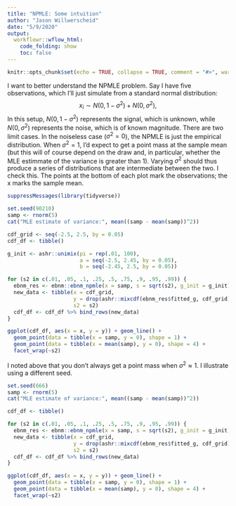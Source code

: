 ```yaml
---
title: "NPMLE: Some intuition"
author: "Jason Willwerscheid"
date: "5/9/2020"
output:
  workflowr::wflow_html:
    code_folding: show
    toc: false
---
```


```r
knitr::opts_chunk$set(echo = TRUE, collapse = TRUE, comment = "#>", warning = TRUE)
```

I want to better understand the NPMLE problem. Say I have five observations, which I'll just simulate from a standard normal distribution:
$$ x_i \sim N(0, 1 - \sigma^2) + N(0, \sigma^2), $$
In this setup, $N(0, 1 - \sigma^2)$ represents the signal, which is unknown, while $N(0, \sigma^2)$ represents the noise, which is of known magnitude. There are two limit cases. In the noiseless case ($\sigma^2 = 0$), the NPMLE is just the empirical distribution. When $\sigma^2 = 1$, I'd expect to get a point mass at the sample mean (but this will of course depend on the draw and, in particular, whether the MLE estimmate of the variance is greater than 1). Varying $\sigma^2$ should thus produce a series of distributions that are intermediate between the two. I check this. The points at the bottom of each plot mark the observations; the x marks the sample mean.

```r
suppressMessages(library(tidyverse))

set.seed(90210)
samp <- rnorm(5)
cat("MLE estimate of variance:", mean((samp - mean(samp))^2))

cdf_grid <- seq(-2.5, 2.5, by = 0.05)
cdf_df <- tibble()

g_init <- ashr::unimix(pi = rep(.01, 100),
                       a = seq(-2.5, 2.45, by = 0.05),
                       b = seq(-2.45, 2.5, by = 0.05))

for (s2 in c(.01, .05, .1, .25, .5, .75, .9, .95, .99)) {
  ebnm_res <- ebnm::ebnm_npmle(x = samp, s = sqrt(s2), g_init = g_init)
  new_data <- tibble(x = cdf_grid, 
                     y = drop(ashr::mixcdf(ebnm_res$fitted_g, cdf_grid)), 
                     s2 = s2)
  cdf_df <- cdf_df %>% bind_rows(new_data)
}

ggplot(cdf_df, aes(x = x, y = y)) + geom_line() + 
  geom_point(data = tibble(x = samp, y = 0), shape = 1) +
  geom_point(data = tibble(x = mean(samp), y = 0), shape = 4) +
  facet_wrap(~s2)
```

I noted above that you don't always get a point mass when $\sigma^2 \approx 1$. I illustrate using a different seed.

```r
set.seed(666)
samp <- rnorm(5)
cat("MLE estimate of variance:", mean((samp - mean(samp))^2))

cdf_df <- tibble()

for (s2 in c(.01, .05, .1, .25, .5, .75, .9, .95, .99)) {
  ebnm_res <- ebnm::ebnm_npmle(x = samp, s = sqrt(s2), g_init = g_init)
  new_data <- tibble(x = cdf_grid, 
                     y = drop(ashr::mixcdf(ebnm_res$fitted_g, cdf_grid)), 
                     s2 = s2)
  cdf_df <- cdf_df %>% bind_rows(new_data)
}

ggplot(cdf_df, aes(x = x, y = y)) + geom_line() + 
  geom_point(data = tibble(x = samp, y = 0), shape = 1) +
  geom_point(data = tibble(x = mean(samp), y = 0), shape = 4) +
  facet_wrap(~s2)
```
